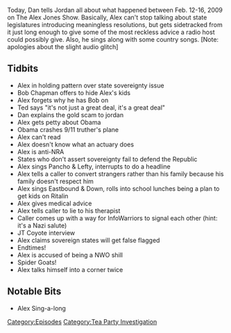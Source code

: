 {{Episode
    | title             = February 12-16, 2009
    | caption           = [https://knowledgefight.libsyn.com/knowledge-fight-february-12-16-2009 Listen to this episode on Libsyn]
    | episodeNumber     = 183
    | length            = 01:38:08
    | coverageStartDate = February 12, 2009
    | coverageEndDate   = February 16, 2009
    | episodeType       = [[:Category:Tea Party Investigation|Tea Party Investigation]]
    | appearance        = [[Mark Dice]], [[Bob Chapman]], [[Ted Anderson]], [[JT Coyote]]
    | previousEpisode   = [[InfoWars Roulette 2|InfoWars Roulette #2]]
    | nextEpisode       = [[184: Godly Particles and Illiteracy]]
}}

{{Stub}}

Today, Dan tells Jordan all about what happened between Feb. 12-16, 2009 on The Alex Jones Show. Basically, Alex can't stop talking about state legislatures introducing meaningless resolutions, but gets sidetracked from it just long enough to give some of the most reckless advice a radio host could possibly give. Also, he sings along with some country songs. [Note: apologies about the slight audio glitch]

==Tidbits==

*Alex in holding pattern over state sovereignty issue
*Bob Chapman offers to hide Alex's kids
*Alex forgets why he has Bob on
*Ted says "it's not just a great deal, it's a great deal"
*Dan explains the gold scam to jordan
*Alex gets petty about Obama
*Obama crashes 9/11 truther's plane
*Alex can't read
*Alex doesn't know what an actuary does
*Alex is anti-NRA
*States who don't assert sovereignty fail to defend the Republic
*Alex sings Pancho & Lefty, interrupts to do a headline
*Alex tells a caller to convert strangers rather than his family because his family doesn't respect him
*Alex sings Eastbound & Down, rolls into school lunches being a plan to get kids on Ritalin
*Alex gives medical advice
*Alex tells caller to lie to his therapist
*Caller comes up with a way for InfoWarriors to signal each other (hint: it's a Nazi salute)
*JT Coyote interview
*Alex claims sovereign states will get false flagged
*Endtimes!
*Alex is accused of being a NWO shill
*Spider Goats!
*Alex talks himself into a corner twice

==Notable Bits==

*Alex Sing-a-long

[[Category:Episodes]]
[[Category:Tea Party Investigation]]